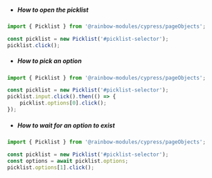 -   ##### How to open the picklist

```js
import { Picklist } from '@rainbow-modules/cypress/pageObjects';

const picklist = new Picklist('#picklist-selector');
picklist.click();
```

-   ##### How to pick an option

```js
import { Picklist } from '@rainbow-modules/cypress/pageObjects';

const picklist = new Picklist('#picklist-selector');
picklist.input.click().then(() => {
    picklist.options[0].click();
});
```

-   ##### How to wait for an option to exist

```js
import { Picklist } from '@rainbow-modules/cypress/pageObjects';

const picklist = new Picklist('#picklist-selector');
const options = await picklist.options;
picklist.options[1].click();
```
